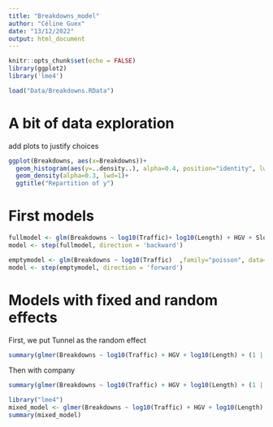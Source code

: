 ```yaml
---
title: "Breakdowns_model"
author: "Céline Guex"
date: "13/12/2022"
output: html_document
---
```


```r
knitr::opts_chunk$set(echo = FALSE)
library(ggplot2)
library('lme4')
```

```r
load("Data/Breakdowns.RData")
```

# A bit of data exploration
add plots to justify choices
```r
ggplot(Breakdowns, aes(x=Breakdowns))+
  geom_histogram(aes(y=..density..), alpha=0.4, position="identity", lwd=0.1)+
  geom_density(alpha=0.3, lwd=1)+
  ggtitle("Repartition of y")
```


# First models

```r
fullmodel <- glm(Breakdowns ~ log10(Traffic)+ log10(Length) + HGV + Slope + as.factor(Limit) + as.factor(Direction) + as.factor(Urban) + as.factor(Type) + as.factor(Year) + as.factor(SlopeType), family="poisson", data=Breakdowns)
model <- step(fullmodel, direction = 'backward')

emptymodel <- glm(Breakdowns ~ log10(Traffic)  ,family="poisson", data=Breakdowns)
model <- step(emptymodel, direction = 'forward')

```

# Models with fixed and random effects

<!-- *Random effects* -->
<!-- The idea here would be to consider random and fixed effects on the variables that were significant previously :\ -->
<!--   *random : Tunnel, Company,  -->
<!--   *fixed : log(Traffic) + HGV + Urban + Type + log(Length) + Limit + SlopeType + Width\ -->

First, we put Tunnel as the random effect
  
```r
summary(glmer(Breakdowns ~ log10(Traffic) + HGV + log10(Length) + (1 | Tunnel ), data = Breakdowns, family=poisson))
``` 
Then with company
```r
summary(glmer(Breakdowns ~ log10(Traffic) + HGV + log10(Length) + (1 | Company ), data = Breakdowns, family=poisson))
``` 


```r
library("lme4")
mixed_model <- glmer(Breakdowns ~ log10(Traffic) + HGV + log10(Length) + (1 | Company) +(1| Tunnel), data = Breakdowns, family=poisson)
summary(mixed_model)
```

